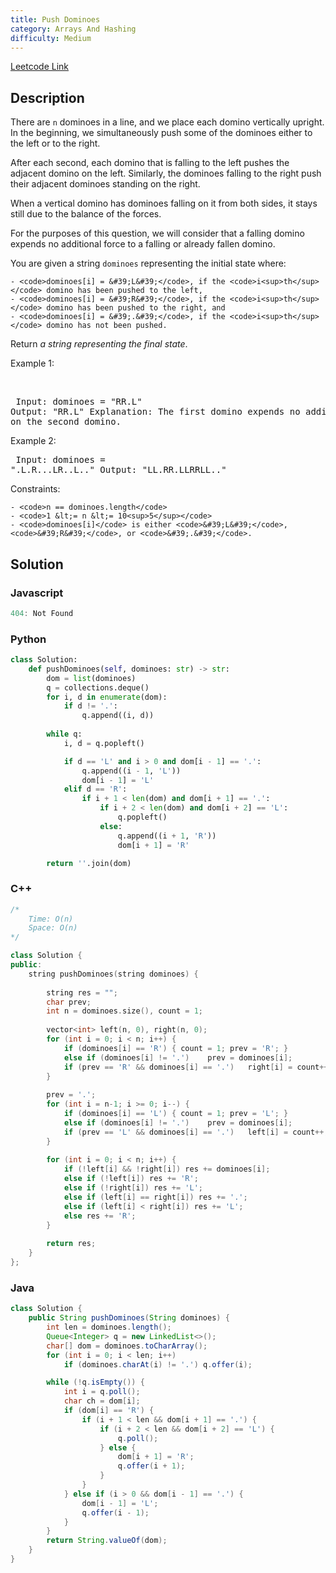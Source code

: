 ```yaml
---
title: Push Dominoes
category: Arrays And Hashing
difficulty: Medium
---
```


<Callout>

[Leetcode Link](https://leetcode.com/problems/push-dominoes)

</Callout>

## Description
There are <code>n</code> dominoes in a line, and we place each domino vertically upright. In the beginning, we simultaneously push some of the dominoes either to the left or to the right.

After each second, each domino that is falling to the left pushes the adjacent domino on the left. Similarly, the dominoes falling to the right push their adjacent dominoes standing on the right.

When a vertical domino has dominoes falling on it from both sides, it stays still due to the balance of the forces.

For the purposes of this question, we will consider that a falling domino expends no additional force to a falling or already fallen domino.

You are given a string <code>dominoes</code> representing the initial state where:


	- <code>dominoes[i] = &#39;L&#39;</code>, if the <code>i<sup>th</sup></code> domino has been pushed to the left,
	- <code>dominoes[i] = &#39;R&#39;</code>, if the <code>i<sup>th</sup></code> domino has been pushed to the right, and
	- <code>dominoes[i] = &#39;.&#39;</code>, if the <code>i<sup>th</sup></code> domino has not been pushed.


Return *a string representing the final state*.

 
Example 1:

<br /><pre className="overflow-x-auto">
Input: dominoes = &quot;RR.L&quot;
Output: &quot;RR.L&quot;
Explanation: The first domino expends no additional force on the second domino.
</pre>

Example 2:
<Image alt="" src="https://s3-lc-upload.s3.amazonaws.com/uploads/2018/05/18/domino.png" height={196} width={512} />
<br /><pre className="overflow-x-auto">
Input: dominoes = &quot;.L.R...LR..L..&quot;
Output: &quot;LL.RR.LLRRLL..&quot;
</pre>

 
Constraints:


	- <code>n == dominoes.length</code>
	- <code>1 &lt;= n &lt;= 10<sup>5</sup></code>
	- <code>dominoes[i]</code> is either <code>&#39;L&#39;</code>, <code>&#39;R&#39;</code>, or <code>&#39;.&#39;</code>.



## Solution

### Javascript
```javascript
404: Not Found
```
### Python
```python
class Solution:
    def pushDominoes(self, dominoes: str) -> str:
        dom = list(dominoes)
        q = collections.deque()
        for i, d in enumerate(dom):
            if d != '.':
                q.append((i, d))
        
        while q:
            i, d = q.popleft()

            if d == 'L' and i > 0 and dom[i - 1] == '.':
                q.append((i - 1, 'L'))
                dom[i - 1] = 'L'
            elif d == 'R':
                if i + 1 < len(dom) and dom[i + 1] == '.':
                    if i + 2 < len(dom) and dom[i + 2] == 'L':
                        q.popleft()
                    else:
                        q.append((i + 1, 'R'))
                        dom[i + 1] = 'R'

        return ''.join(dom)

```
### C++
```cpp
/*
    Time: O(n)
    Space: O(n)
*/

class Solution {
public:
    string pushDominoes(string dominoes) {
        
        string res = "";
        char prev;
        int n = dominoes.size(), count = 1;
        
        vector<int> left(n, 0), right(n, 0);
        for (int i = 0; i < n; i++) {
            if (dominoes[i] == 'R') { count = 1; prev = 'R'; }
            else if (dominoes[i] != '.')    prev = dominoes[i];
            if (prev == 'R' && dominoes[i] == '.')   right[i] = count++;
        }
        
        prev = '.';
        for (int i = n-1; i >= 0; i--) {
            if (dominoes[i] == 'L') { count = 1; prev = 'L'; }
            else if (dominoes[i] != '.')    prev = dominoes[i];
            if (prev == 'L' && dominoes[i] == '.')   left[i] = count++;
        }
        
        for (int i = 0; i < n; i++) {
            if (!left[i] && !right[i]) res += dominoes[i];
            else if (!left[i]) res += 'R';
            else if (!right[i]) res += 'L';
            else if (left[i] == right[i]) res += '.';
            else if (left[i] < right[i]) res += 'L';
            else res += 'R';
        }
        
        return res;
    }
};

```
### Java
```java
class Solution {
    public String pushDominoes(String dominoes) {
        int len = dominoes.length();
        Queue<Integer> q = new LinkedList<>();
        char[] dom = dominoes.toCharArray();
        for (int i = 0; i < len; i++)
            if (dominoes.charAt(i) != '.') q.offer(i);

        while (!q.isEmpty()) {
            int i = q.poll();
            char ch = dom[i];
            if (dom[i] == 'R') {
                if (i + 1 < len && dom[i + 1] == '.') {
                    if (i + 2 < len && dom[i + 2] == 'L') {
                        q.poll();
                    } else {
                        dom[i + 1] = 'R';
                        q.offer(i + 1);
                    }
                }
            } else if (i > 0 && dom[i - 1] == '.') {
                dom[i - 1] = 'L';
                q.offer(i - 1);
            }
        }
        return String.valueOf(dom);
    }
}
```


